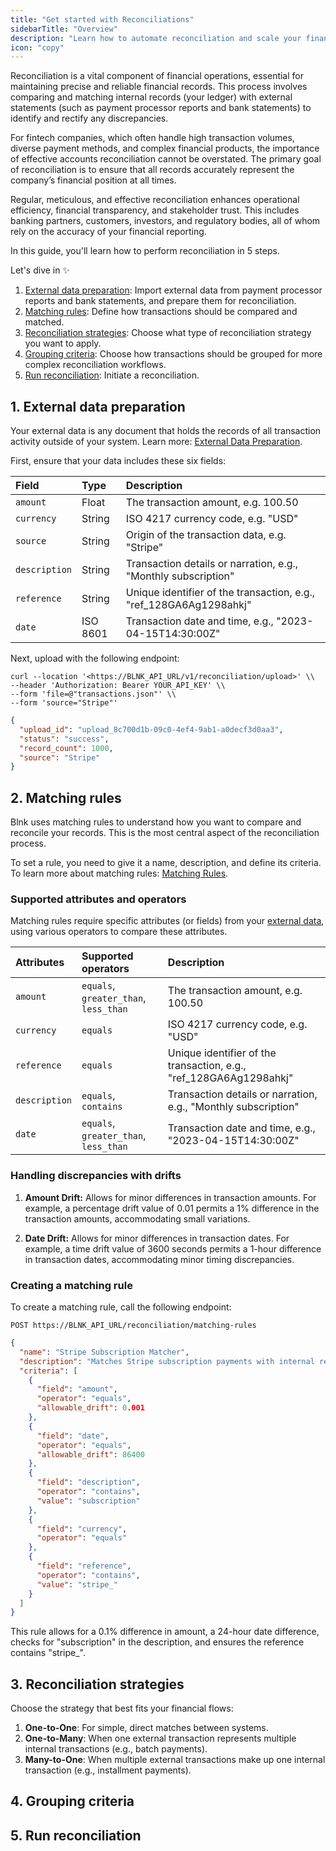 ```yaml
---
title: "Get started with Reconciliations"
sidebarTitle: "Overview"
description: "Learn how to automate reconciliation and scale your financial operations workflows."
icon: "copy"
---
```



Reconciliation is a vital component of financial operations, essential for maintaining precise and reliable financial records. This process involves comparing and matching internal records (your ledger) with external statements (such as payment processor reports and bank statements) to identify and rectify any discrepancies.

For fintech companies, which often handle high transaction volumes, diverse payment methods, and complex financial products, the importance of effective accounts reconciliation cannot be overstated. The primary goal of reconciliation is to ensure that all records accurately represent the company’s financial position at all times.

Regular, meticulous, and effective reconciliation enhances operational efficiency, financial transparency, and stakeholder trust. This includes banking partners, customers, investors, and regulatory bodies, all of whom rely on the accuracy of your financial reporting.

In this guide, you'll learn how to perform reconciliation in 5 steps. 

Let's dive in ✨

1. [External data preparation](#1-external-data-preparation): Import external data from payment processor reports and bank statements, and prepare them for reconciliation.
2. [Matching rules](#2-matching-rules): Define how transactions should be compared and matched.
3. [Reconciliation strategies](#3-reconciliation-strategies): Choose what type of reconciliation strategy you want to apply.
4. [Grouping criteria](#4-grouping-criteria): Choose how transactions should be grouped for more complex reconciliation workflows.
5. [Run reconciliation](#5-run-reconciliation): Initiate a reconciliation.

## 1. External data preparation

Your external data is any document that holds the records of all transaction activity outside of your system. Learn more: [External Data Preparation](external-data).

First, ensure that your data includes these six fields:

| Field | Type | Description |
| :--- | :--- | :--- |
| `amount` | Float | The transaction amount, e.g. 100.50 |
| `currency` | String | ISO 4217 currency code, e.g. "USD" |
| `source` | String | Origin of the transaction data, e.g. "Stripe" |
| `description` | String | Transaction details or narration, e.g., "Monthly subscription" |
| `reference` | String | Unique identifier of the transaction, e.g., "ref_128GA6Ag1298ahkj" |
| `date` | ISO 8601 | Transaction date and time, e.g., "2023-04-15T14:30:00Z" |

Next, upload with the following endpoint:

```curl Request
curl --location '<https://BLNK_API_URL/v1/reconciliation/upload>' \\
--header 'Authorization: Bearer YOUR_API_KEY' \\
--form 'file=@"transactions.json"' \\
--form 'source="Stripe"'
```

```json Response
{
  "upload_id": "upload_8c700d1b-09c0-4ef4-9ab1-a0decf3d0aa3",
  "status": "success",
  "record_count": 1000,
  "source": "Stripe"
}
```

## 2. Matching rules

Blnk uses matching rules to understand how you want to compare and reconcile your records. This is the most central aspect of the reconciliation process. 

To set a rule, you need to give it a name, description, and define its criteria. To learn more about matching rules: [Matching Rules](matching-rules).

### Supported attributes and operators

Matching rules require specific attributes (or fields) from your [external data](external-data), using various operators to compare these attributes. 

| Attributes | Supported operators | Description |
| :--- | :--- | :--- |
| `amount` | `equals`, `greater_than`, `less_than` | The transaction amount, e.g. 100.50 |
| `currency` | `equals` | ISO 4217 currency code, e.g. "USD" |
| `reference` | `equals` | Unique identifier of the transaction, e.g., "ref_128GA6Ag1298ahkj" |
| `description` | `equals`, `contains` | Transaction details or narration, e.g., "Monthly subscription" |
| `date` | `equals`, `greater_than`, `less_than` | Transaction date and time, e.g., "2023-04-15T14:30:00Z" |

### Handling discrepancies with drifts

1. **Amount Drift:** Allows for minor differences in transaction amounts. For example, a percentage drift value of 0.01 permits a 1% difference in the transaction amounts, accommodating small variations.

2. **Date Drift:** Allows for minor differences in transaction dates. For example, a time drift value of 3600 seconds permits a 1-hour difference in transaction dates, accommodating minor timing discrepancies.

### Creating a matching rule

To create a matching rule, call the following endpoint:

```
POST https://BLNK_API_URL/reconciliation/matching-rules
```

```json Request
{
  "name": "Stripe Subscription Matcher",
  "description": "Matches Stripe subscription payments with internal records",
  "criteria": [
    {
      "field": "amount",
      "operator": "equals",
      "allowable_drift": 0.001
    },
    {
      "field": "date",
      "operator": "equals",
      "allowable_drift": 86400
    },
    {
      "field": "description",
      "operator": "contains",
      "value": "subscription"
    },
    {
      "field": "currency",
      "operator": "equals"
    },
    {
      "field": "reference",
      "operator": "contains",
      "value": "stripe_"
    }
  ]
}
```

This rule allows for a 0.1% difference in amount, a 24-hour date difference, checks for "subscription" in the description, and ensures the reference contains "stripe_".

## 3. Reconciliation strategies

Choose the strategy that best fits your financial flows:

1. **One-to-One**: For simple, direct matches between systems.
2. **One-to-Many**: When one external transaction represents multiple internal transactions (e.g., batch payments).
3. **Many-to-One**: When multiple external transactions make up one internal transaction (e.g., installment payments).

## 4. Grouping criteria

## 5. Run reconciliation

<NeedHelp />